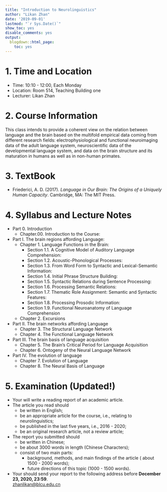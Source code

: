 ```yaml
---
title: "Introduction to Neurolinguistics"
author: "Likan Zhan"
date: '2019-09-01'
lastmod: "`r Sys.Date()`"
show_toc: yes
disable_comments: yes
output:
  blogdown::html_page:
    toc: yes
---
```


# 1. Time and Location

- Time: 10:10 - 12:00, Each Monday
- Location: Room 514, Teaching Building one
- Lecturer: Likan Zhan

# 2. Course Information

This class intends to provide a coherent view on the relation between language and the brain based on the multifold empirical data coming from different research fields: electrophysiological and functional neuroimaging data of the adult language system, neuroscientific data of the developmental language system, and data on the brain structure and its maturation in humans as well as in non-human primates.

# 3. TextBook

- Friederici, A. D. (2017). *Language in Our Brain: The Origins of a Uniquely Human Capacity*. Cambridge, MA: The MIT Press.

<!---
- Ahlsen, E. (2006). *Introduction to Neurolinguistics*. Amsterdam, The Netherlands: John Benjamins Publishing.
- Ingram, J. C. L. (2007). *Neurolinguistics: An Introduction to Spoken Language Processing and its Disorders*. Cambridge, UK: Cambridge University Press.
- Kemmerer, D. (2014). *Cognitive Neuroscience of Language*. New York, NY: Psychology Press.
- Schnelle, H. (2010). *Language in the Brain*. Cambridge, UK: Cambridge University Press.
--->

# 4. Syllabus and Lecture Notes

- Part 0. Introduction
  - Chapter.00. Introduction to the Course: [<i class="far fa-file-pdf">\faFilePdf[regular]</i>](https://likan.oss-cn-beijing.aliyuncs.com/NeuroLing/CH_00.pdf)

- Part I. The brain regions affording Language: [<i class="far fa-file-pdf">\faFilePdf[regular]</i>](https://likan.oss-cn-beijing.aliyuncs.com/NeuroLing/CH_01_0_0.pdf)
  - Chapter 1. Language Functions in the Brain: [<i class="far fa-file-pdf">\faFilePdf[regular]</i>](https://likan.oss-cn-beijing.aliyuncs.com/NeuroLing/CH_01_0_1.pdf)
    - Section 1.1. A Cognitive Model of Auditory Language Comprehension: [<i class="far fa-file-pdf">\faFilePdf[regular]</i>](https://likan.oss-cn-beijing.aliyuncs.com/NeuroLing/CH_01_1.pdf)
    - Section 1.2. Acoustic-Phonological Processes: [<i class="far fa-file-pdf">\faFilePdf[regular]</i>](https://likan.oss-cn-beijing.aliyuncs.com/NeuroLing/CH_01_2.pdf)
    - Section 1.3. From Word Form to Syntactic and Lexical-Semantic Information: [<i class="far fa-file-pdf">\faFilePdf[regular]</i>](https://likan.oss-cn-beijing.aliyuncs.com/NeuroLing/CH_01_3.pdf)
    - Section 1.4. Initial Phrase Structure Building: [<i class="far fa-file-pdf">\faFilePdf[regular]</i>](https://likan.oss-cn-beijing.aliyuncs.com/NeuroLing/CH_01_4.pdf)
    - Section 1.5. Syntactic Relations during Sentence Processing: [<i class="far fa-file-pdf">\faFilePdf[regular]</i>](https://likan.oss-cn-beijing.aliyuncs.com/NeuroLing/CH_01_5.pdf)
    - Section 1.6. Processing Semantic Relations: [<i class="far fa-file-pdf">\faFilePdf[regular]</i>](https://likan.oss-cn-beijing.aliyuncs.com/NeuroLing/CH_01_6.pdf)
    - Section 1.7. Thematic Role Assignment: Semantic and Syntactic Features: [<i class="far fa-file-pdf">\faFilePdf[regular]</i>](https://likan.oss-cn-beijing.aliyuncs.com/NeuroLing/CH_01_7.pdf)
    - Section 1.8. Processing Prosodic Information: [<i class="far fa-file-pdf">\faFilePdf[regular]</i>](https://likan.oss-cn-beijing.aliyuncs.com/NeuroLing/CH_01_8.pdf)
    - Section 1.9. Functional Neuroanatomy of Language Comprehension

  - Chapter 2. Excursions

- Part II. The brain networks affording Language
  - Chapter 3. The Structural Language Network
  - Chapter 4. The Functional Language Network

- Part III. The brain basis of language acquisition
  - Chapter 5. The Brain’s Critical Period for Language Acquisition
  - Chapter 6. Ontogeny of the Neural Language Network

- Part IV. The evolution of language
  - Chapter 7. Evolution of Language
  - Chapter 8. The Neural Basis of Language

# 5. Examination (Updated!)

- Your will write a reading report of an academic article.
- The article you read should
  - be written in English;
  - be an appropriate article for the course, i.e., relating to neurolinguistics;
  - be published in the last five years, i.e., 2016 - 2020;
  - be an original research article, not a review article;
- The report you submitted should
  - be written in Chinese;
  - be about 3000 words in length (Chinese Characters);
  - consist of two main parts:
    - background, methods, and main findings of the article ( about 1500 - 2000 words);
    - future directions of this topic (1000 - 1500 words).
- Your should send your report to the following address before **December 23, 2020, 23:59**. \
  [zhanlikan@blcu.edu.cn](mailto: zhanlikan@blcu.edu.cn)